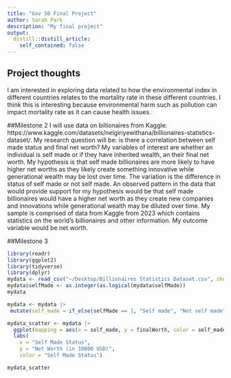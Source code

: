 ```yaml
---
title: "Gov 50 Final Project"
author: Sarah Park
description: "My final project"
output:
  distill::distill_article:
    self_contained: false
---
```




## Project thoughts

I am interested in exploring data related to how the environmental index in different countries relates to the mortality rate in these different countries. I think this is interesting because environmental harm such as pollution can impact mortality rate as it can cause health issues.

##Milestone 2
I will use data on billionaires from Kaggle: https://www.kaggle.com/datasets/nelgiriyewithana/billionaires-statistics-dataset/. My research question will be: is there a correlation between self made status and final net worth? My variables of interest are whether an individual is self made or if they have inherited wealth, an their final net worth. My hypothesis is that self made billionaires are more likely to have higher net worths as they likely create something innovative while generational wealth may be lost over time. The variation is the difference in status of self made or not self made. An observed pattern in the data that would provide support for my hypothesis would be that self made billionaires would have a higher net worth as they create new companies and innovations while generational wealth may be diluted over time. My sample is comprised of data from Kaggle from 2023 which contains statistics on the world's billionaires and other information. My outcome variable would be net worth.


##Milestone 3
```r
library(readr)
library(ggplot2)
library(tidyverse)
library(dplyr)
mydata <- read_csv("~/Desktop/Billionaires Statistics Dataset.csv", show_col_types = FALSE)
mydata$selfMade <- as.integer(as.logical(mydata$selfMade))
mydata
```


```r
mydata <- mydata |>
 mutate(self_made = if_else(selfMade == 1, "Self made", "Not self made")) 

mydata_scatter <- mydata |>
  ggplot(mapping = aes(x = self_made, y = finalWorth, color = self_made)) + geom_point() +
  labs(
    x = "Self Made Status",
    y = "Net Worth (in 10000 USD)",
    color = "Self Made Status")

mydata_scatter
```





